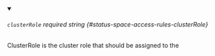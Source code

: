 
<details className="config-field" data-expandable="false" open>
<summary>

###### `clusterRole` <span className="config-field-required" data-required="false">required</span> <span className="config-field-type">string</span> <span className="config-field-default"></span> <span className="config-field-enum"></span> {#status-space-access-rules-clusterRole}

ClusterRole is the cluster role that should be assigned to the

</summary>



</details>
